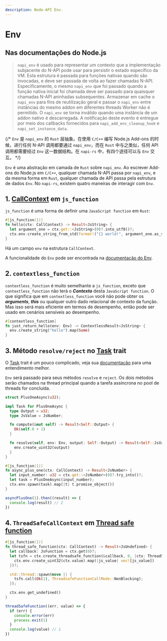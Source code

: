 ```yaml
---
description: Node-API Env.
---
```


# Env

## Nas documentações do Node.js

> `napi_env` é usado para representar um contexto que a implementação subjacente do N-API pode usar para persistir o estado específico da VM. Esta estrutura é passada para funções nativas quando são invocadas, e deve ser passada de volta ao fazer chamadas N-API. Especificamente, o mesmo `napi_env` que foi passado quando a função nativa inicial foi chamada deve ser passado para quaisquer chamadas N-API aninhadas subsequentes. Armazenar em cache o `napi_env` para fins de reutilização geral e passar o `napi_env` entre instâncias do mesmo addon em diferentes threads Worker não é permitido. O `napi_env` se torna inválido quando uma instância de um addon nativo é descarregada. A notificação deste evento é entregue por meio dos callbacks fornecidos para `napi_add_env_cleanup_hook` e `napi_set_instance_data`.

{/* `Env` 是 `napi_env` 的 `Rust` 层抽象。在使用 `C/C++` 编写 Node.js Add-ons 的时候，进行任何 N-API 调用都要通过 `napi_env`，而在 `Rust` 中与之类似，任何 API 调用都需要经过 `Env` 这一数据结构。在 `napi-rs` 中，有四个途径可以与 `Env` 交互。 */}

`Env` é uma abstração em camada de `Rust` sobre `napi_env`. Ao escrever Add-ons do Node.js em `C/C++`, qualquer chamada N-API passa por `napi_env`, e da mesma forma em `Rust`, qualquer chamada de API passa pela estrutura de dados `Env`. No `napi-rs`, existem quatro maneiras de interagir com `Env`.

## 1. [CallContext](../recipes/call-context) em `js_function`

`js_function` é uma forma de definir uma `JavaScript function` em `Rust`:

```rust
#[js_function(1)]
fn hello(ctx: CallContext) -> Result<JsString> {
  let argument_one = ctx.get::<JsString>(0)?.into_utf8()?;
  ctx.env.create_string_from_std(format!("{} world!", argument_one.as_str()?))
}
```

Há um campo `env` na estrutura `CallContext`.

A funcionalidade do `Env` pode ser encontrada na [documentação do Env](https://docs.rs/napi/latest/napi/struct.Env.html).

## 2. `contextless_function`

`contextless_function` é muito semelhante a `js_function`, exceto que `contextless_function` não terá o **_Contexto_** desta `JavaScript function`.
O que significa que em `contextless_function` você não pode obter os **_arguments_**, **_this_** ou qualquer outro dado relacional de contexto da função. Mas isso será mais eficiente em termos de desempenho, então pode ser usado em cenários sensíveis ao desempenho.

```rust
#[contextless_function]
fn just_return_hello(env: Env) -> ContextlessResult<JsString> {
  env.create_string("hello").map(Some)
}
```

## 3. Método `resolve/reject` no [Task](../../concepts/async-task#task) trait

O [Task](../../concepts/async-task#task) trait é um pouco complicado, veja sua [documentação](../../concepts/async-task#task) para uma entendimento melhor.

`Env` será passado para seus métodos `resolve` e `reject`. Os dois métodos serão chamados na thread principal quando a tarefa assíncrona no pool de threads for concluída.

```rust
struct PlusOneAsync(u32);

impl Task for PlusOneAsync {
  type Output = u32;
  type JsValue = JsNumber;

  fn compute(&mut self) -> Result<Self::Output> {
    Ok(self.0 + 1)
  }

  fn resolve(self, env: Env, output: Self::Output) -> Result<Self::JsValue> {
    env.create_uint32(output)
  }
}

#[js_function(1)]
fn async_plus_one(ctx: CallContext) -> Result<JsNumber> {
  let input_number: u32 = ctx.get::<JsNumber>(0)?.try_into()?;
  let task = PlusOneAsync(input_number);
  ctx.env.spawn(task).map(|t| t.promise_object())
}
```

```js
asyncPlusOne(1).then((result) => {
  console.log(result) // 2
})
```

## 4. `ThreadSafeCallContext` em [Thread safe function](./thread-safe-function)

```rust
#[js_function(1)]
fn thread_safe_function(ctx: CallContext) -> Result<JsUndefined> {
  let callback: JsFunction = ctx.get(0)?;
  let tsfn = ctx.create_threadsafe_function(&callback, 0, |ctx: ThreadSafeCallContext<u32>| {
    ctx.env.create_uint32(ctx.value).map(|js_value| vec![js_value])
  })?;

  std::thread::spawn(move || {
    tsfn.call(Ok(1), ThreadsafeFunctionCallMode::NonBlocking);
  });

  ctx.env.get_undefined()
}
```

```js
threadSafeFunction((err, value) => {
  if (err) {
    console.error(err)
    process.exit(1)
  }
  console.log(value) // 1
})
```
